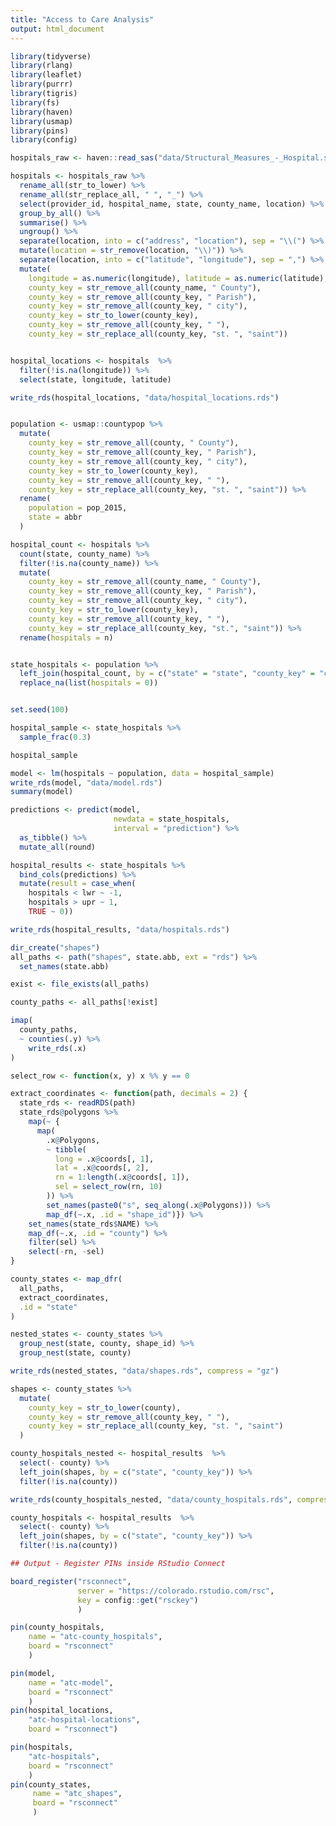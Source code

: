 ```yaml
---
title: "Access to Care Analysis"
output: html_document
---
```


```r
library(tidyverse)
library(rlang)
library(leaflet)
library(purrr)
library(tigris)
library(fs)
library(haven)
library(usmap)
library(pins)
library(config)

hospitals_raw <- haven::read_sas("data/Structural_Measures_-_Hospital.sas7bdat") 

hospitals <- hospitals_raw %>%
  rename_all(str_to_lower) %>%
  rename_all(str_replace_all, " ", "_") %>%
  select(provider_id, hospital_name, state, county_name, location) %>%
  group_by_all() %>%
  summarise() %>%
  ungroup() %>%
  separate(location, into = c("address", "location"), sep = "\\(") %>%
  mutate(location = str_remove(location, "\\)")) %>%
  separate(location, into = c("latitude", "longitude"), sep = ",") %>%
  mutate(
    longitude = as.numeric(longitude), latitude = as.numeric(latitude),
    county_key = str_remove_all(county_name, " County"),
    county_key = str_remove_all(county_key, " Parish"),
    county_key = str_remove_all(county_key, " city"),
    county_key = str_to_lower(county_key),
    county_key = str_remove_all(county_key, " "),
    county_key = str_replace_all(county_key, "st. ", "saint"))  


hospital_locations <- hospitals  %>%
  filter(!is.na(longitude)) %>%
  select(state, longitude, latitude)

write_rds(hospital_locations, "data/hospital_locations.rds")


population <- usmap::countypop %>%
  mutate(
    county_key = str_remove_all(county, " County"),
    county_key = str_remove_all(county_key, " Parish"),
    county_key = str_remove_all(county_key, " city"),
    county_key = str_to_lower(county_key),
    county_key = str_remove_all(county_key, " "),
    county_key = str_replace_all(county_key, "st. ", "saint")) %>%
  rename(
    population = pop_2015,
    state = abbr
  )

hospital_count <- hospitals %>%
  count(state, county_name) %>%
  filter(!is.na(county_name)) %>%
  mutate(
    county_key = str_remove_all(county_name, " County"),
    county_key = str_remove_all(county_key, " Parish"),
    county_key = str_remove_all(county_key, " city"),
    county_key = str_to_lower(county_key),
    county_key = str_remove_all(county_key, " "),
    county_key = str_replace_all(county_key, "st.", "saint")) %>%
  rename(hospitals = n)


state_hospitals <- population %>%
  left_join(hospital_count, by = c("state" = "state", "county_key" = "county_key")) %>%
  replace_na(list(hospitals = 0)) 


set.seed(100)

hospital_sample <- state_hospitals %>%
  sample_frac(0.3)

hospital_sample

model <- lm(hospitals ~ population, data = hospital_sample)
write_rds(model, "data/model.rds")
summary(model)

predictions <- predict(model, 
                       newdata = state_hospitals, 
                       interval = "prediction") %>%
  as_tibble() %>%
  mutate_all(round)

hospital_results <- state_hospitals %>%
  bind_cols(predictions) %>%
  mutate(result = case_when(
    hospitals < lwr ~ -1,
    hospitals > upr ~ 1,
    TRUE ~ 0))

write_rds(hospital_results, "data/hospitals.rds")

dir_create("shapes")
all_paths <- path("shapes", state.abb, ext = "rds") %>%
  set_names(state.abb)

exist <- file_exists(all_paths)

county_paths <- all_paths[!exist]

imap(
  county_paths,
  ~ counties(.y) %>%
    write_rds(.x)
)

select_row <- function(x, y) x %% y == 0

extract_coordinates <- function(path, decimals = 2) {
  state_rds <- readRDS(path)
  state_rds@polygons %>%
    map(~ {
      map(
        .x@Polygons,
        ~ tibble(
          long = .x@coords[, 1],
          lat = .x@coords[, 2],
          rn = 1:length(.x@coords[, 1]),
          sel = select_row(rn, 10)
        )) %>% 
        set_names(paste0("s", seq_along(.x@Polygons))) %>%
        map_df(~.x, .id = "shape_id")}) %>%
    set_names(state_rds$NAME) %>%
    map_df(~.x, .id = "county") %>%
    filter(sel) %>%
    select(-rn, -sel)
}

county_states <- map_dfr(
  all_paths,
  extract_coordinates,
  .id = "state"
) 

nested_states <- county_states %>%
  group_nest(state, county, shape_id) %>%
  group_nest(state, county)

write_rds(nested_states, "data/shapes.rds", compress = "gz")

shapes <- county_states %>%
  mutate(
    county_key = str_to_lower(county),
    county_key = str_remove_all(county_key, " "),
    county_key = str_replace_all(county_key, "st. ", "saint")
  ) 

county_hospitals_nested <- hospital_results  %>%
  select(- county) %>%
  left_join(shapes, by = c("state", "county_key")) %>%
  filter(!is.na(county))

write_rds(county_hospitals_nested, "data/county_hospitals.rds", compress = "gz")

county_hospitals <- hospital_results  %>%
  select(- county) %>%
  left_join(shapes, by = c("state", "county_key")) %>%
  filter(!is.na(county))

## Output - Register PINs inside RStudio Connect

board_register("rsconnect", 
               server = "https://colorado.rstudio.com/rsc",
               key = config::get("rsckey")
               ) 

pin(county_hospitals, 
    name = "atc-county_hospitals", 
    board = "rsconnect"
    )

pin(model, 
    name = "atc-model", 
    board = "rsconnect"
    )
pin(hospital_locations, 
    "atc-hospital-locations", 
    board = "rsconnect")

pin(hospitals, 
    "atc-hospitals", 
    board = "rsconnect"
    )
pin(county_states, 
     name = "atc_shapes", 
     board = "rsconnect"
     )
```

